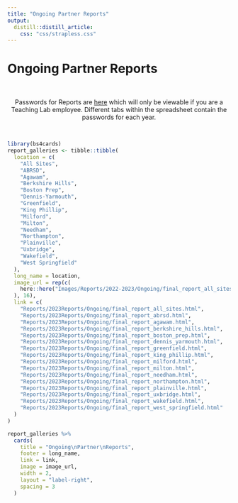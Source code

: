 ```yaml
---
title: "Ongoing Partner Reports"
output: 
  distill::distill_article:
    css: "css/strapless.css"
---
```


# Ongoing Partner Reports

<br>

<center> Passwords for Reports are <a href="https://docs.google.com/spreadsheets/d/1p2v3f0DKqOoxLA5P6odgZWfPfJcjpFsM0FFKKkM8_fg/" target="_blank">here</a> which will only be viewable if you are a Teaching Lab employee. Different tabs within the spreadsheet contain the passwords for each year. </center>

<br>

```r
library(bs4cards)
report_galleries <- tibble::tibble(
  location = c(
    "All Sites",
    "ABRSD",
    "Agawam",
    "Berkshire Hills",
    "Boston Prep",
    "Dennis-Yarmouth",
    "Greenfield",
    "King Phillip",
    "Milford",
    "Milton",
    "Needham",
    "Northampton",
    "Plainville",
    "Uxbridge",
    "Wakefield",
    "West Springfield"
  ),
  long_name = location,
  image_url = rep(c(
    here::here("Images/Reports/2022-2023/Ongoing/final_report_all_sites.png")
  ), 16),
  link = c(
    "Reports/2023Reports/Ongoing/final_report_all_sites.html",
    "Reports/2023Reports/Ongoing/final_report_abrsd.html",
    "Reports/2023Reports/Ongoing/final_report_agawam.html",
    "Reports/2023Reports/Ongoing/final_report_berkshire_hills.html",
    "Reports/2023Reports/Ongoing/final_report_boston_prep.html",
    "Reports/2023Reports/Ongoing/final_report_dennis_yarmouth.html",
    "Reports/2023Reports/Ongoing/final_report_greenfield.html",
    "Reports/2023Reports/Ongoing/final_report_king_phillip.html",
    "Reports/2023Reports/Ongoing/final_report_milford.html",
    "Reports/2023Reports/Ongoing/final_report_milton.html",
    "Reports/2023Reports/Ongoing/final_report_needham.html",
    "Reports/2023Reports/Ongoing/final_report_northampton.html",
    "Reports/2023Reports/Ongoing/final_report_plainville.html",
    "Reports/2023Reports/Ongoing/final_report_uxbridge.html",
    "Reports/2023Reports/Ongoing/final_report_wakefield.html",
    "Reports/2023Reports/Ongoing/final_report_west_springfield.html"
  )
)

report_galleries %>%
  cards(
    title = "Ongoing\nPartner\nReports",
    footer = long_name,
    link = link,
    image = image_url,
    width = 2,
    layout = "label-right",
    spacing = 3
  )
```
